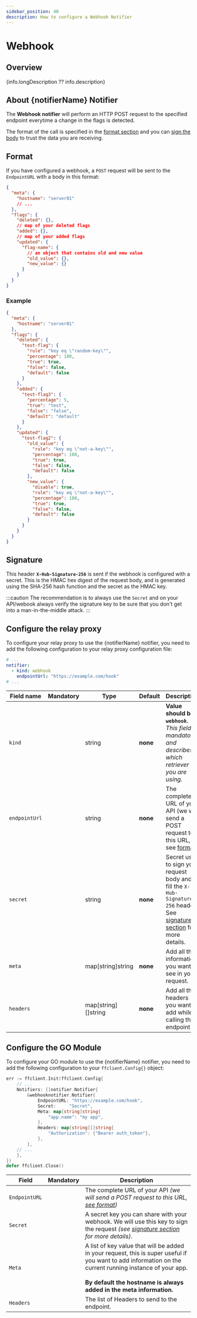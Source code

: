 ```yaml
---
sidebar_position: 40
description: How to configure a Webhook Notifier
---
```


# Webhook

## Overview
{info.longDescription ?? info.description}

## About {notifierName} Notifier
The **Webhook notifier** will perform an HTTP POST request to the specified endpoint everytime a change in the flags is
detected.

The format of the call is specified in the [format section](#format) and you can [sign the body](#signature) to trust
the data you are receiving.

## Format

If you have configured a webhook, a `POST` request will be sent to the `EndpointURL` with a body in this format:

```json
{
  "meta": {
    "hostname": "server01"
    // ...
  },
  "flags": {
    "deleted": {},
    // map of your deleted flags
    "added": {},
    // map of your added flags
    "updated": {
      "flag-name": {
        // an object that contains old and new value
        "old_value": {},
        "new_value": {}
      }
    }
  }
}
```

### Example

```json
{
  "meta": {
    "hostname": "server01"
  },
  "flags": {
    "deleted": {
      "test-flag": {
        "rule": "key eq \"random-key\"",
        "percentage": 100,
        "true": true,
        "false": false,
        "default": false
      }
    },
    "added": {
      "test-flag3": {
        "percentage": 5,
        "true": "test",
        "false": "false",
        "default": "default"
      }
    },
    "updated": {
      "test-flag2": {
        "old_value": {
          "rule": "key eq \"not-a-key\"",
          "percentage": 100,
          "true": true,
          "false": false,
          "default": false
        },
        "new_value": {
          "disable": true,
          "rule": "key eq \"not-a-key\"",
          "percentage": 100,
          "true": true,
          "false": false,
          "default": false
        }
      }
    }
  }
}
```

## Signature

This header **`X-Hub-Signature-256`** is sent if the webhook is configured with a secret. This is the HMAC hex digest of
the request body, and is generated using the SHA-256 hash function and the secret as the HMAC key.

:::caution
The recommendation is to always use the `Secret` and on your API/webook always verify the signature key to be sure that
you don't get into a man-in-the-middle attack.
:::

## Configure the relay proxy

To configure your relay proxy to use the {notifierName} notifier, you need to add the following
configuration to your relay proxy configuration file:

```yaml title="goff-proxy.yaml"
# ...
notifier:
  - kind: webhook
    endpointUrl: "https://example.com/hook"
# ...
```
| Field name    |    Mandatory    | Type                | Default  | Description                                                                                                                                                                                                                 |
|---------------|:---------------:|---------------------|----------|-----------------------------------------------------------------------------------------------------------------------------------------------------------------------------------------------------------------------------|
| `kind`        |  <Mandatory/>   | string              | **none** | **Value should be `webhook`**.<br/>_This field is mandatory and describes which retriever you are using._                                                                                                                   |
| `endpointUrl` |  <Mandatory/>   | string              | **none** | The complete URL of your API (we will send a POST request to this URL, see [format](https://thomaspoignant.github.io/go-feature-flag/latest/notifier/webhook/#format)                                                       |
| `secret`      | <NotMandatory/> | string              | **none** | Secret used to sign your request body and fill the `X-Hub-Signature-256` header.<br/> See [signature section](https://thomaspoignant.github.io/go-feature-flag/latest/data_collection/webhook/#signature) for more details. |
| `meta`        | <NotMandatory/> | map[string]string   | **none** | Add all the information you want to see in your request.                                                                                                                                                                    |
| `headers`     | <NotMandatory/> | map[string][]string | **none** | Add all the headers you want to add while calling the endpoint                                                                                                                                                              |

## Configure the GO Module
To configure your GO module to use the {notifierName} notifier, you need to add the following
configuration to your `ffclient.Config{}` object:

```go title="example.go"
err := ffclient.Init(ffclient.Config{
    // ...
    Notifiers: []notifier.Notifier{
        &webhooknotifier.Notifier{
            EndpointURL: "https://example.com/hook",
            Secret:     "Secret",
            Meta: map[string]string{
                "app.name": "my app",
            },
            Headers: map[string][]string{
                "Authorization": {"Bearer auth_token"},
            },
        },
    // ...
    },
})
defer ffclient.Close()
```
| Field         |    Mandatory     | Description                                                                                                                                                                                                                            |
|---------------|:----------------:|----------------------------------------------------------------------------------------------------------------------------------------------------------------------------------------------------------------------------------------|
| `EndpointURL` |  <Mandatory />   | The complete URL of your API *(we will send a POST request to this URL, [see format](#format))*                                                                                                                                        |
| `Secret`      | <NotMandatory /> | A secret key you can share with your webhook. We will use this key to sign the request *(see [signature section](#signature) for more details)*.                                                                                       |
| `Meta`        | <NotMandatory /> | A list of key value that will be added in your request, this is super useful if you want to add information on the current running instance of your app.<br/><br/>**By default the hostname is always added in the meta information.** |
| `Headers`     | <NotMandatory /> | The list of Headers to send to the endpoint.                                                                                                                                                                                           |


